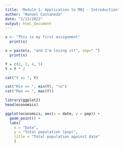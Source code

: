 ```yaml
---
title: 'Module 1: Application to M01 - Introduction'
author: "Manuel Castaneda"
date: "2/13/2022"
output: html_document
---
```


``` r

x <- "This is my first assignment"
  print(x)

x = paste(x, "and I'm loving it!", sep=" ")
  print(x)

Y = c(2, 3, 4, 5)
Y = Y * 2

cat("Y => ", Y)

cat("Min => ", min(Y), "\n")
cat("Max => ", max(Y))

library(ggplot2)
head(economics)

ggplot(economics, aes(x = date, y = pop)) +
  geom_point() + 
  labs(
    x = "Date",
    y = "Total population (pop)",
    title = "Total population against date"
    )
```    
    
    